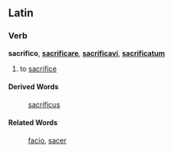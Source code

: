==Latin==
===Verb===
'''sacrifico''', '''[[sacrificare]]''', '''[[sacrificavi]]''', '''[[sacrificatum]]'''

#to [[sacrifice]]
====Derived Words====
:[[sacrificus]]
====Related Words====
:[[facio]], [[sacer]]